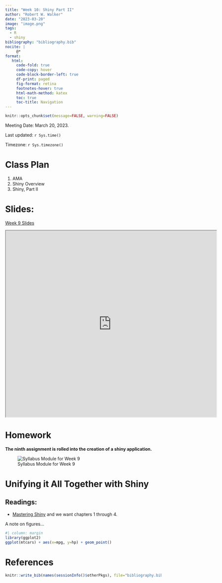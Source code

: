 ```yaml
---
title: "Week 10: Shiny Part II"
author: "Robert W. Walker"
date: "2023-03-20"
image: "image.png"
tags:
  - R
  - shiny
bibliography: "bibliography.bib"
nocite: |
     @*
format: 
   html:
     code-fold: true
     code-copy: hover
     code-block-border-left: true
     df-print: paged
     fig-format: retina
     footnotes-hover: true
     html-math-method: katex
     toc: true
     toc-title: Navigation
---
```


```r
knitr::opts_chunk$set(message=FALSE, warning=FALSE)
```


Meeting Date: March 20, 2023.

Last updated: `r Sys.time()` 

Timezone: `r Sys.timezone()`

# Class Plan 

1. AMA
2. Shiny Overview
3. Shiny, Part II

# Slides:
[Week 9 Slides](https://robertwwalker.github.io/CWD-Slides/week-10/index.html)

<iframe src="https://robertwwalker.github.io/CWD-Slides/week-10/index.html" width="680" height="600" allowfullscreen></iframe>


# Homework

**The ninth assignment is rolled into the creation of a shiny application.**

![Syllabus Module for Week 9](img/Screen Shot 2023-03-13 at 10.25.31 AM.png)

# Unifying it All Together with Shiny

## Readings: 

- [Mastering Shiny](https://mastering-shiny.org/) and we want chapters 1 through 4.


A note on figures...

```r
#| column: margin
library(ggplot2)
ggplot(mtcars) + aes(x=mpg, y=hp) + geom_point()
```


# References

```r
knitr::write_bib(names(sessionInfo()$otherPkgs), file="bibliography.bib")
```


